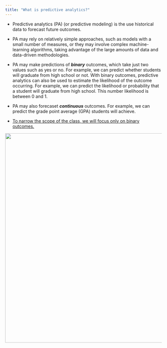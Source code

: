 ```yaml
---
title: "What is predictive analytics?"
---
```


-   Predictive analytics (PA) (or predictive modeling) is the use historical data to forecast future outcomes. 

-   PA may rely on relatively simple approaches, such as models with a small number of measures, or they may involve complex machine-learning algorithms, taking advantage of the large amounts of data and data-driven methodologies.

-   PA may make predictions of ***binary*** outcomes, which take just two values such as yes or no. For example, we can predict whether students will graduate from high school or not. With binary outcomes, predictive analytics can also be used to estimate the likelihood of the outcome occurring. For example, we can predict the likelihood or probability that a student will graduate from high school. This number likelihood is between 0 and 1.

-   PA may also forecaset ***continuous*** outcomes. For example, we can predict the grade point average (GPA) students will achieve.

-   [To narrow the scope of the class, we will focus only on binary outcomes.]{style="text-decoration: underline;"}

![](shutterstock_PA2.jpg){fig-align="center" width="7in"} 



